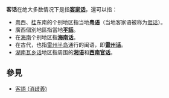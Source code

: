 '''客话'''在绝大多数情况下是指'''[[客家话|客家话]]'''，還可以指：
* [[粤|粤]]西、[[广西|桂]]东南的个别地区指当地'''[[粤语|粤语]]'''（当地客家语被称为[[𠊎話|𠊎话]]）。
* 廣西個別地區指當地'''[[廣西平話|平話]]'''。
* 在[[海南|海南]]个别地区指'''[[海南话|海南话]]'''。
* 在古代，也指[[雷州半岛|雷州半岛]]通行的闽语，即'''[[雷州话|雷州话]]'''。
* [[湖南|湖南]][[瓦乡话|瓦乡话]]地区指周围的'''[[湘语|湘语]]'''和'''[[西南官话|西南官话]]'''。

== 參見 ==
* [[客語_(消歧義)|客語 (消歧義)]]

{{disambig|Cat=二字中國相關消歧義}}